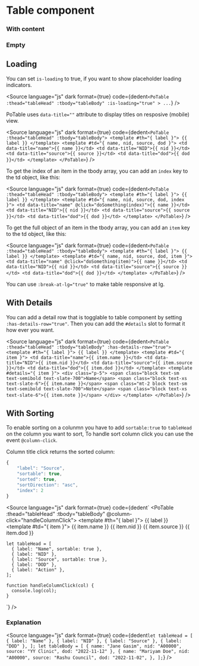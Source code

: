 # Table component




### With content

<Story of={PoTableStories.WithContent} />

### Empty

<Story of={PoTableStories.Empty} />

## Loading

You can set `is-loading` to true, if you want to show placeholder loading indicators.

<Story of={PoTableStories.Loading} />

<Source
	language="js"
	dark
	format={true}
	code={dedent`
    <PoTable
      :thead="tableHead"
      :tbody="tableBody"
      :is-loading="true"
    >
    ...
  `}
/>

PoTable uses `data-title=""` attribute to display titles on resposive (mobile) view.

<Source
	language="js"
	dark
	format={true}
	code={dedent`
    <PoTable :thead="tableHead" :tbody="tableBody">
        <template #th="{ label }">
        {{ label }}
        </template>
        <template #td="{ name, nid, source, dod }">
        <td data-title="name">{{ name }}</td>
        <td data-title="NID">{{ nid }}</td>
        <td data-title="source">{{ source }}</td>
        <td data-title="dod">{{ dod }}</td>
        </template>
    </PoTable>
  `}
/>

To get the index of an item in the tbody array, you can add an `index` key to the td object, like this:

<Source
	language="js"
	dark
	format={true}
	code={dedent`
    <PoTable :thead="tableHead" :tbody="tableBody">
        <template #th="{ label }">
        {{ label }}
        </template>
        <template #td="{ name, nid, source, dod, index }">
        <td data-title="name" @click="doSomething(index)">{{ name }}</td>
        <td data-title="NID">{{ nid }}</td>
        <td data-title="source">{{ source }}</td>
        <td data-title="dod">{{ dod }}</td>
        </template>
    </PoTable>
  `}
/>

To get the full object of an item in the tbody array, you can add an `item` key to the td object, like this:

<Source
	language="js"
	dark
	format={true}
	code={dedent`
    <PoTable :thead="tableHead" :tbody="tableBody">
        <template #th="{ label }">
        {{ label }}
        </template>
        <template #td="{ name, nid, source, dod, item }">
        <td data-title="name" @click="doSomething(item)">{{ name }}</td>
        <td data-title="NID">{{ nid }}</td>
        <td data-title="source">{{ source }}</td>
        <td data-title="dod">{{ dod }}</td>
        </template>
    </PoTable>
  `}
/>

You can use `:break-at-lg="true"` to make table responsive at lg.

## With Details

You can add a detail row that is togglable to table component by setting `:has-details-row="true"`. Then you can add the `#details` slot to format it how ever you want.

<Story of={PoTableStories.WithDetails} />

<Source
	language="js"
	dark
	format={true}
	code={dedent`
    <PoTable :thead="tableHead" :tbody="tableBody" :has-details-row="true">
			<template #th="{ label }"> {{ label }} </template>
			<template #td="{ item }">
				<td data-title="name">{{ item.name }}</td>
				<td data-title="NID">{{ item.nid }}</td>
				<td data-title="source">{{ item.source }}</td>
				<td data-title="dod">{{ item.dod }}</td>
			</template>
			<template #details="{ item }">
				<div class="p-5">
					<span class="block text-sm text-semibold text-slate-700">Name</span>
					<span class="block text-xs text-slate-6">{{ item.name }}</span>
					<span class="mt-2 block text-sm text-semibold text-slate-700">Note</span>
					<span class="block text-xs text-slate-6">{{ item.note }}</span>
				</div>
			</template>
		</PoTable>
  `}
/>

## With Sorting

To enable sorting on a colunmn you have to add `sortable:true` to `tableHead` on the column you want to sort, To handle sort column click you can use the event `@column-click`.

Column title click returns the sorted column:

```js
{
    "label": "Source",
    "sortable": true,
    "sorted": true,
    "sortDirection": "asc",
    "index": 2
}
```

<Story of={PoTableStories.WithSorting} />

<Source
	language="js"
	dark
	format={true}
	code={dedent`
    <PoTable :thead="tableHead" :tbody="tableBody" @column-click="handleColumnClick">
			<template #th="{ label }"> {{ label }} </template>
			<template #td="{ item }">
				<td data-title="name">{{ item.name }}</td>
				<td data-title="NID">{{ item.nid }}</td>
				<td data-title="source">{{ item.source }}</td>
				<td data-title="dod">{{ item.dod }}</td>
			</template>
		</PoTable>

    let tableHead = [
      { label: "Name", sortable: true },
      { label: "NID" },
      { label: "Source", sortable: true },
      { label: "DOD" },
      { label: "Action" },
    ];

    function handleColumnClick(col) {
      console.log(col);
    }

`}
/>

### Explanation

<ArgTypes of={PoTableStories} />

<Source
	language="js"
	dark
	format={true}
	code={dedent`
    let tableHead = [
        { label: "Name" },
        { label: "NID" },
        { label: "Source" },
        { label: "DOD" },
    ];
    let tableBody = [
        { name: "Jane Gasim", nid: "A00000", source: "YY Clinic", dod: "2022-11-12" },
        {
            name: "Mariyam Doe",
            nid: "A00000",
            source: "Rashu Council",
            dod: "2022-11-02",
        },
    ];
  `}
/>
